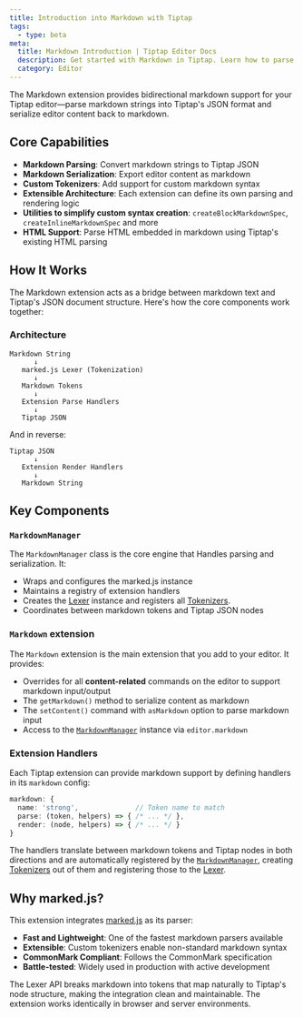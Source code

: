 ```yaml
---
title: Introduction into Markdown with Tiptap
tags:
  - type: beta
meta:
  title: Markdown Introduction | Tiptap Editor Docs
  description: Get started with Markdown in Tiptap. Learn how to parse and render markdown content in your Tiptap editor with our comprehensive guide.
  category: Editor
---
```


The Markdown extension provides bidirectional markdown support for your Tiptap editor—parse markdown strings into Tiptap's JSON format and serialize editor content back to markdown.

## Core Capabilities

- **Markdown Parsing**: Convert markdown strings to Tiptap JSON
- **Markdown Serialization**: Export editor content as markdown
- **Custom Tokenizers**: Add support for custom markdown syntax
- **Extensible Architecture**: Each extension can define its own parsing and rendering logic
- **Utilities to simplify custom syntax creation**: `createBlockMarkdownSpec`, `createInlineMarkdownSpec` and more
- **HTML Support**: Parse HTML embedded in markdown using Tiptap's existing HTML parsing

## How It Works

The Markdown extension acts as a bridge between markdown text and Tiptap's JSON document structure. Here's how the core components work together:

### Architecture

```
Markdown String
      ↓
   marked.js Lexer (Tokenization)
      ↓
   Markdown Tokens
      ↓
   Extension Parse Handlers
      ↓
   Tiptap JSON
```

And in reverse:

```
Tiptap JSON
      ↓
   Extension Render Handlers
      ↓
   Markdown String
```

## Key Components

### `MarkdownManager`

The `MarkdownManager` class is the core engine that Handles parsing and serialization. It:

- Wraps and configures the marked.js instance
- Maintains a registry of extension handlers
- Creates the [Lexer](./markdown/glossary/#lexer) instance and registers all [Tokenizers](./markdown/glossary/#tokenizer).
- Coordinates between markdown tokens and Tiptap JSON nodes

### `Markdown` extension

The `Markdown` extension is the main extension that you add to your editor. It provides:

- Overrides for all **content-related** commands on the editor to support markdown input/output
- The `getMarkdown()` method to serialize content as markdown
- The `setContent()` command with `asMarkdown` option to parse markdown input
- Access to the [`MarkdownManager`](#markdownmanager) instance via `editor.markdown`

### Extension Handlers

Each Tiptap extension can provide markdown support by defining handlers in its `markdown` config:

```typescript
markdown: {
  name: 'strong',              // Token name to match
  parse: (token, helpers) => { /* ... */ },
  render: (node, helpers) => { /* ... */ }
}
```

The handlers translate between markdown tokens and Tiptap nodes in both directions and are automatically registered
by the [`MarkdownManager`](./markdown/glossary/#markdownmanager), creating [Tokenizers](./markdown/glossary/#tokenizer) out of them and registering those to the [Lexer](./markdown/glossary/#lexer).

## Why marked.js?

This extension integrates [marked.js](https://marked.js.org) as its parser:

- **Fast and Lightweight**: One of the fastest markdown parsers available
- **Extensible**: Custom tokenizers enable non-standard markdown syntax
- **CommonMark Compliant**: Follows the CommonMark specification
- **Battle-tested**: Widely used in production with active development

The Lexer API breaks markdown into tokens that map naturally to Tiptap's node structure, making the integration clean and maintainable. The extension works identically in browser and server environments.
